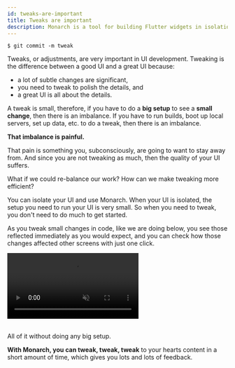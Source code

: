 ```yaml
---
id: tweaks-are-important
title: Tweaks are important
description: Monarch is a tool for building Flutter widgets in isolation. It makes it easy to build, test and debug complex UIs.
---
```



```
$ git commit -m tweak
```

Tweaks, or adjustments, are very important in UI development. Tweaking is the difference between a good UI and a great UI because:

- a lot of subtle changes are significant,
- you need to tweak to polish the details, and
- a great UI is all about the details.

A tweak is small, therefore, if you have to do a **big setup** to see a **small change**, then there is an imbalance. If you have to run builds, boot up local servers, set up data, etc. to do a tweak, then there is an imbalance.

**That imbalance is painful.**

That pain is something you, subconsciously, are going to want to stay away from. And since you are not tweaking as much, then the quality of your UI suffers.

What if we could re-balance our work? How can we make tweaking more efficient?

You can isolate your UI and use Monarch. When your UI is isolated, the setup you need to run your UI is very small. So when you need to tweak, you don't need to do much to get started.

As you tweak small changes in code, like we are doing below, you see those reflected immediately as you would expect, and you can check how those changes affected other screens with just one click.

<video autoPlay={true} muted={true} loop={true} playsInline={true}>
    <source src="/assets/animation-tweaks.mp4" type="video/mp4" />
</video>
<br/>
<br/>

All of it without doing any big setup.

**With Monarch, you can tweak, tweak, tweak** to your hearts content in a short amount of time, which gives you lots and lots of feedback.